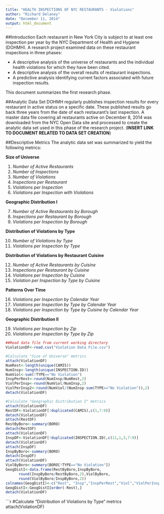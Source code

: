 ```yaml
---
title: "HEALTH INSPECTIONS OF NYC RESTAURANTS - Violations"
author: "Richard Delaney"
date: "December 11, 2014"
output: html_document
---
```

##Introduction
Each restaurant in New York City is subject to at least one inspection per year by the NYC Department of Health and Hygiene (DOHMH). A research project examined data on these restaurant inspections in three phases:

* A descriptive analysis of the universe of restaurants and the individual health violations for which they have been cited.
* A descriptive analysis of the overall results of restaurant inspections.
* A predictive analysis identifying current factors associated with future inspection results. 

This document summarizes the first research phase.

##Analytic Data Set
DOHMH regularly publishes inspection results for every restaurant in active status on a specific date.  These published results go back three years from the date of each restaurant's last inspection.  A master data file covering all restaurants active on December 8, 2014 was downloaded from the NYC Open Data site and processed to create the analytic data set used in this phase of the research project.  (**INSERT LINK TO DOCUMENT RELATED TO DATA SET CREATION**)

##Descriptive Metrics
The analytic data set was summarized to yield the following metrics:

**Size of Universe**

1. *Number of Active Restaurants* 
2. *Number of Inspections*
3. *Number of Violations*
4. *Inspections per Restaurant*
5. *Violations per Inspection*
6. *Violations per Inspection with Violations*

**Geographic Distribution I**

7. *Number of Active Restaurants by Borough*
8. *Inspections per Restaurant by Borough*
9. *Violations per Inspection by Borough*

**Distribution of Violations by Type**

10. *Number of Violations by Type*
11. *Violations per Inspection by Type*

**Distribution of Violations by Restaurant Cuisine**

12. *Number of Active Restaurants by Cuisine*
13. *Inspections per Restaurant by Cuisine*
14. *Violations per Inspection by Cuisine*
15. *Violation per Inspection by Type by Cuisine*

**Patterns Over Time**

16. *Violations per Inspection by Calendar Year*
17. *Violations per Inspection by Type by Calendar Year*
18. *Violations per Inspection by Type by Cuisine by Calendar Year*

**Geographic Distribution II**

19. *Violations per Inspection by Zip*
20. *Violations per Inspection by Type by Zip*


```r
##Read data file from current working directory
ViolationDF<-read.csv("Violation Data File.csv")
```

```r
#Calculate "Size of Universe" metrics
attach(ViolationDF)
NumRest<-length(unique(CAMIS))
NumInsp<-length(unique(INSPECTION.ID))
NumViol<-sum(!TYPE=="No Violation")
InspPerRest<-round(NumInsp/NumRest,2)
ViolPerInsp<-round(NumViol/NumInsp,2)
ViolPerInsp2<-round(NumViol/(NumInsp-sum(TYPE=="No Violation")),2)
detach(ViolationDF)
```

```r
#Calculate "Geographic Distribution I" metrics
attach(ViolationDF)
RestDF<-ViolationDF[!duplicated(CAMIS),c(1,7:9)]
detach(ViolationDF)
attach(RestDF)
RestByBoro<-summary(BORO)
detach(RestDF)
attach(ViolationDF)
InspDF<-ViolationDF[!duplicated(INSPECTION.ID),c(11,1,3,7:9)]
detach(ViolationDF)
attach(InspDF)
InspByBoro<-summary(BORO)
detach(InspDF)
attach(ViolationDF)
ViolByBoro<-summary(BORO[!TYPE=="No Violation"])
GeogDistI<-data.frame(RestByBoro,InspByBoro,
      round(InspByBoro/RestByBoro,2),ViolByBoro,
      round(ViolByBoro/InspByBoro,2))
colnames(GeogDistI)<-c("Rest", "Insp","InspPerRest","Viol","ViolPerInsp")
GeogDistI<-GeogDistI[order(-Rest),]
detach(ViolationDF)
```

```r
#Calculate "Distribution of Violations by Type" metrics
attach(ViolationDF)
